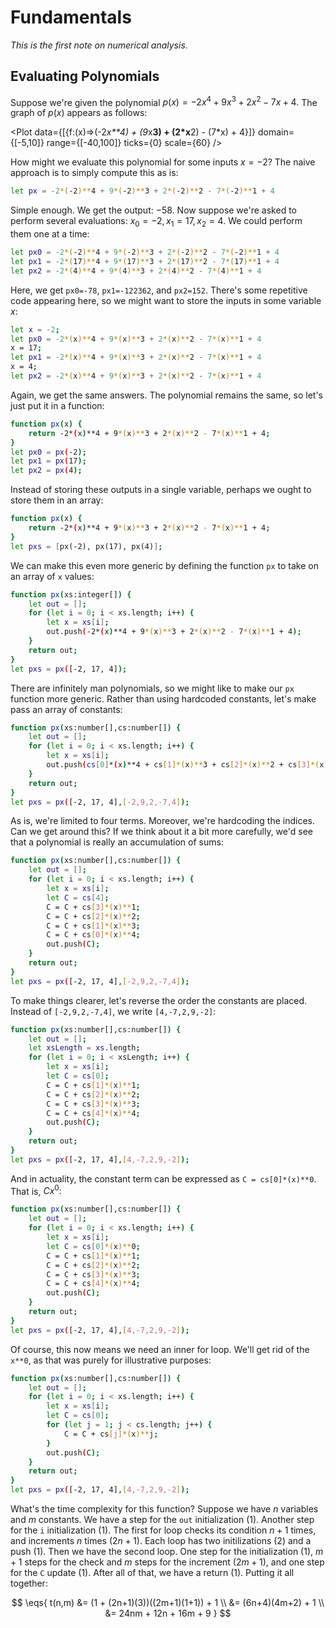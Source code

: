 
<Head>
	<title>Numeric Analysis Intro</title>
	<meta name={`description`} content={`Introductory notes on numeric analysis.`}/>
</Head>

# Fundamentals

_This is the first note on numerical analysis_.

## Evaluating Polynomials

Suppose we're given the polynomial ${p(x)=-2x^4 + 9x^3 + 2x^2 - 7x + 4.}$ The graph of ${p(x)}$ appears as follows:

<Plot
	data={[{f:(x)=>(-2*x**4) + (9*x**3) + (2*x**2) - (7*x) + 4}]}
	domain={[-5,10]}
	range={[-40,100]}
	ticks={0}
	scale={60}
/>

How might we evaluate this polynomial for some inputs ${x=-2?}$ The naive approach is to simply compute this as is:

```bash
let px = -2*(-2)**4 + 9*(-2)**3 + 2*(-2)**2 - 7*(-2)**1 + 4
```

Simple enough. We get the output: ${-58.}$ Now suppose we're asked to perform several evaluations: ${x_0 = -2, x_1 = 17, x_2 = 4.}$ We could perform them one at a time:


```bash
let px0 = -2*(-2)**4 + 9*(-2)**3 + 2*(-2)**2 - 7*(-2)**1 + 4
let px1 = -2*(17)**4 + 9*(17)**3 + 2*(17)**2 - 7*(17)**1 + 4
let px2 = -2*(4)**4 + 9*(4)**3 + 2*(4)**2 - 7*(4)**1 + 4
```

Here, we get `px0=-78`, `px1=-122362`, and `px2=152`. There's some repetitive code appearing here, so we might want to store the inputs in some variable ${x:}$

```bash
let x = -2;
let px0 = -2*(x)**4 + 9*(x)**3 + 2*(x)**2 - 7*(x)**1 + 4
x = 17;
let px1 = -2*(x)**4 + 9*(x)**3 + 2*(x)**2 - 7*(x)**1 + 4
x = 4;
let px2 = -2*(x)**4 + 9*(x)**3 + 2*(x)**2 - 7*(x)**1 + 4
```

Again, we get the same answers. The polynomial remains the same, so let's just put it in a function:

```bash
function px(x) {
	return -2*(x)**4 + 9*(x)**3 + 2*(x)**2 - 7*(x)**1 + 4;
}
let px0 = px(-2);
let px1 = px(17);
let px2 = px(4);
```

Instead of storing these outputs in a single variable, perhaps we ought to store them in an array:

```bash
function px(x) {
	return -2*(x)**4 + 9*(x)**3 + 2*(x)**2 - 7*(x)**1 + 4;
}
let pxs = [px(-2), px(17), px(4)];
```
We can make this even more generic by defining the function `px` to take on an array of `x` values:

```bash
function px(xs:integer[]) {
	let out = [];
	for (let i = 0; i < xs.length; i++) {
		let x = xs[i];
		out.push(-2*(x)**4 + 9*(x)**3 + 2*(x)**2 - 7*(x)**1 + 4);
	}
	return out;
}
let pxs = px([-2, 17, 4]);
```

There are infinitely man polynomials, so we might like to make our `px` function more generic. Rather than using hardcoded constants, let's make pass an array of constants: 

```bash
function px(xs:number[],cs:number[]) {
	let out = [];
	for (let i = 0; i < xs.length; i++) {
		let x = xs[i];
		out.push(cs[0]*(x)**4 + cs[1]*(x)**3 + cs[2]*(x)**2 + cs[3]*(x)**1 + cs[4]);
	}
	return out;
}
let pxs = px([-2, 17, 4],[-2,9,2,-7,4]);
```
As is, we're limited to four terms. Moreover, we're hardcoding the indices. Can we get around this? If we think about it a bit more carefully, we'd see that a polynomial is really an accumulation of sums:

```bash
function px(xs:number[],cs:number[]) {
	let out = [];
	for (let i = 0; i < xs.length; i++) {
		let x = xs[i];
		let C = cs[4];
		C = C + cs[3]*(x)**1;
		C = C + cs[2]*(x)**2;
		C = C + cs[1]*(x)**3;
		C = C + cs[0]*(x)**4;
		out.push(C);
	}
	return out;
}
let pxs = px([-2, 17, 4],[-2,9,2,-7,4]);
```
To make things clearer, let's reverse the order the constants are placed. Instead of `[-2,9,2,-7,4]`, we write `[4,-7,2,9,-2]`:

```bash
function px(xs:number[],cs:number[]) {
	let out = [];
	let xsLength = xs.length;
	for (let i = 0; i < xsLength; i++) {
		let x = xs[i];
		let C = cs[0];
		C = C + cs[1]*(x)**1;
		C = C + cs[2]*(x)**2;
		C = C + cs[3]*(x)**3;
		C = C + cs[4]*(x)**4;
		out.push(C);
	}
	return out;
}
let pxs = px([-2, 17, 4],[4,-7,2,9,-2]);
```
And in actuality, the constant term can be expressed as `C = cs[0]*(x)**0`. That is, ${Cx^0:}$

```bash
function px(xs:number[],cs:number[]) {
	let out = [];
	for (let i = 0; i < xs.length; i++) {
		let x = xs[i];
		let C = cs[0]*(x)**0;
		C = C + cs[1]*(x)**1;
		C = C + cs[2]*(x)**2;
		C = C + cs[3]*(x)**3;
		C = C + cs[4]*(x)**4;
		out.push(C);
	}
	return out;
}
let pxs = px([-2, 17, 4],[4,-7,2,9,-2]);
```
Of course, this now means we need an inner for loop. We'll get rid of the `x**0`, as that was purely for illustrative purposes:

```bash
function px(xs:number[],cs:number[]) {
	let out = [];
	for (let i = 0; i < xs.length; i++) {
		let x = xs[i];
		let C = cs[0];
		for (let j = 1; j < cs.length; j++) {
			C = C + cs[j]*(x)**j;
		}
		out.push(C);
	}
	return out;
}
let pxs = px([-2, 17, 4],[4,-7,2,9,-2]);
```

What's the time complexity for this function? Suppose we have ${n}$ variables and ${m}$ constants. We have a step for the `out` initialization (1). Another step for the `i` initialization (1). The first for loop checks its condition ${n+1}$ times, and increments ${n}$ times (${2n + 1}$). Each loop has two initilizations (2) and a push (1). Then we have the second loop. One step for the initialization (1), ${m + 1}$ steps for the check and ${m}$ steps for the increment (${2m + 1}$), and one step for the `C` update (1). After all of that, we have a return (1). Putting it all together:

$$
	\eqs{
		t(n,m) &= (1 + (2n+1)(3))((2m+1)(1+1)) + 1 \\
					 &= (6n+4)(4m+2) + 1 \\
					 &= 24nm + 12n + 16m + 9
	}
$$